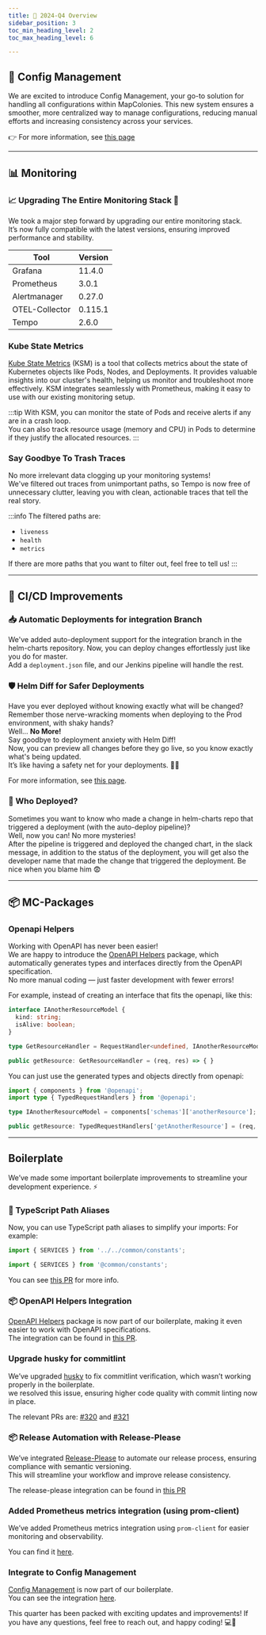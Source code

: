 ```yaml
---
title: 🎉 2024-Q4 Overview
sidebar_position: 3
toc_min_heading_level: 2
toc_max_heading_level: 6

---
```



## 🔧 Config Management
We are excited to introduce Config Management, your go-to solution for handling all configurations within MapColonies. 
This new system ensures a smoother, more centralized way to manage configurations, 
reducing manual efforts and increasing consistency across your services.

👉 For more information, see [this page](/docs/knowledge-base/config-management)

---

## 📊 Monitoring

### 📈 Upgrading The Entire Monitoring Stack 🚀
We took a major step forward by upgrading our entire monitoring stack.  
It’s now fully compatible with the latest versions, ensuring improved performance and stability.

| Tool           | Version  |
|----------------|----------|
| Grafana      | 11.4.0   |
| Prometheus     | 3.0.1    |
| Alertmanager   | 0.27.0   |
| OTEL-Collector | 0.115.1  |
| Tempo        | 2.6.0    |

### Kube State Metrics
[Kube State Metrics](https://github.com/kubernetes/kube-state-metrics) (KSM) is a tool that collects 
metrics about the state of Kubernetes objects like Pods, Nodes, and Deployments. 
It provides valuable insights into our cluster's health, helping us monitor and troubleshoot more effectively. 
KSM integrates seamlessly with Prometheus, making it easy to use with our existing monitoring setup.

:::tip
With KSM, you can monitor the state of Pods and receive alerts if any are in a crash loop.  
You can also track resource usage (memory and CPU) in Pods to determine if they justify the allocated resources.
:::

### Say Goodbye To Trash Traces
No more irrelevant data clogging up your monitoring systems!  
We've filtered out traces from unimportant paths, so Tempo is now free of unnecessary clutter, 
leaving you with clean, actionable traces that tell the real story.

:::info
The filtered paths are: 
* `liveness`
* `health`
* `metrics`

If there are more paths that you want to filter out, feel free to tell us!
:::

---

## 🚀 CI/CD Improvements

### 📥 Automatic Deployments for integration Branch

We've added auto-deployment support for the integration branch in the helm-charts repository. 
Now, you can deploy changes effortlessly just like you do for master.  
Add a `deployment.json` file, and our Jenkins pipeline will handle the rest.

### 🛡️ Helm Diff for Safer Deployments
Have you ever deployed without knowing exactly what will be changed?  
Remember those nerve-wracking moments when deploying to the Prod environment, with shaky hands?  
Well... **No More!**  
Say goodbye to deployment anxiety with Helm Diff!  
Now, you can preview all changes before they go live, so you know exactly what's being updated.  
It’s like having a safety net for your deployments. 💂🥅

For more information, see [this page](/docs/guides/DevOps/helm-diff.mdx).

### 👥 Who Deployed?
Sometimes you want to know who made a change in helm-charts repo that triggered a deployment (with the auto-deploy pipeline)?  
Well, now you can! No more mysteries!  
After the pipeline is triggered and deployed the changed chart, in the slack message, in addition to the status of the deployment, 
you will get also the developer name that made the change that triggered the deployment.
Be nice when you blame him 😨

---

## 📦 MC-Packages

### Openapi Helpers
Working with OpenAPI has never been easier!  
We are happy to introduce the [OpenAPI Helpers](/docs/knowledge-base/packages/openapi-helpers) package, 
which automatically generates types and interfaces directly from the OpenAPI specification.  
No more manual coding — just faster development with fewer errors!

For example, instead of creating an interface that fits the openapi, like this:

```ts title="Before"
interface IAnotherResourceModel {
  kind: string;
  isAlive: boolean;
}

type GetResourceHandler = RequestHandler<undefined, IAnotherResourceModel>;

public getResource: GetResourceHandler = (req, res) => { }
```

You can just use the generated types and objects directly from openapi:

```ts title="Using The Package"
import { components } from '@openapi';
import type { TypedRequestHandlers } from '@openapi';

type IAnotherResourceModel = components['schemas']['anotherResource'];

public getResource: TypedRequestHandlers['getAnotherResource'] = (req, res) => { }
```

---

## Boilerplate

We’ve made some important boilerplate improvements to streamline your development experience. ⚡


### 📂 TypeScript Path Aliases

Now, you can use TypeScript path aliases to simplify your imports:
For example:  
```ts title="Relative Paths"
import { SERVICES } from '../../common/constants';
```  

```ts title="Using tsc-alias NPM Package"
import { SERVICES } from '@common/constants';
```

You can see [this PR](https://github.com/MapColonies/ts-server-boilerplate/pull/310) for more info.

### 📦 OpenAPI Helpers Integration

[OpenAPI Helpers](#openapi-helpers) package is now part of our boilerplate, making it even easier to work with OpenAPI specifications.  
The integration can be found in [this PR](https://github.com/MapColonies/ts-server-boilerplate/pull/314).

### Upgrade husky for commitlint

We’ve upgraded [husky](https://www.npmjs.com/package/husky) to fix commitlint verification, which wasn’t working properly in the boilerplate.  
we resolved this issue, ensuring higher code quality with commit linting now in place.

The relevant PRs are: [#320](https://github.com/MapColonies/ts-server-boilerplate/pull/320) and 
[#321](https://github.com/MapColonies/ts-server-boilerplate/pull/321)

### 📦 Release Automation with Release-Please

We’ve integrated [Release-Please](https://github.com/googleapis/release-please) to automate our release process, 
ensuring compliance with semantic versioning.  
This will streamline your workflow and improve release consistency.

The release-please integration can be found in [this PR](https://github.com/MapColonies/ts-server-boilerplate/pull/319)

### Added Prometheus metrics integration (using prom-client)

We’ve added Prometheus metrics integration using `prom-client` for easier monitoring and observability.

You can find it [here](https://github.com/MapColonies/ts-server-boilerplate/pull/325).

### Integrate to Config Management

[Config Management](#-config-management) is now part of our boilerplate.  
You can see the integration [here](https://github.com/MapColonies/ts-server-boilerplate/pull/311).

This quarter has been packed with exciting updates and improvements! If you have any questions, feel free to reach out, and happy coding! 💻🚀
